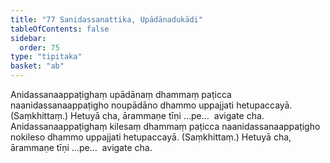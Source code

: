 ```yaml
---
title: "77 Sanidassanattika, Upādānadukādi"
tableOfContents: false
sidebar:
  order: 75
type: "tipitaka"
basket: "ab"
---
```



<DynamicBreadcrumb />

<Division number="126">

<Paragraph number="304">
Anidassanaappaṭighaṃ upādānaṃ dhammaṃ paṭicca naanidassanaappaṭigho noupādāno dhammo uppajjati hetupaccayā. (Saṃkhittaṃ.)
</Paragraph>

<Paragraph number="305">
Hetuyā cha, ārammaṇe tīṇi …pe…  avigate cha.
</Paragraph>

</Division>
<Division number="127">

<Paragraph number="306">
Anidassanaappaṭighaṃ kilesaṃ dhammaṃ paṭicca naanidassanaappaṭigho nokileso dhammo uppajjati hetupaccayā. (Saṃkhittaṃ.)
</Paragraph>

<Paragraph number="307">
Hetuyā cha, ārammaṇe tīṇi …pe…  avigate cha.
</Paragraph>
</Division>